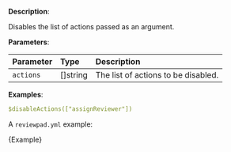 
**Description**:

Disables the list of actions passed as an argument.

**Parameters**:

| Parameter  | Type       | Description                          |
| :--------- | :--------- | :----------------------------------- |
| `actions`  | \[]string  | The list of actions to be disabled.  |

**Examples**:

```yml
$disableActions(["assignReviewer"])
```

A `reviewpad.yml` example:

<CodeBlock language="yml">{Example}</CodeBlock>
